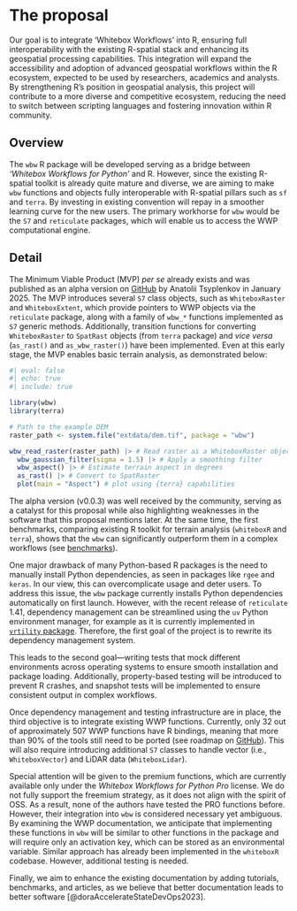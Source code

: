 # The proposal
<!--
This is where the proposal should be outlined. 
-->

Our goal is to integrate 'Whitebox Workflows' into R, ensuring full interoperability with the existing R-spatial stack and enhancing its geospatial processing capabilities. This integration will expand the accessibility and adoption of advanced geospatial workflows within the R ecosystem, expected to be used by researchers, academics and analysts. By strengthening R’s position in geospatial analysis, this project will contribute to a more diverse and competitive ecosystem, reducing the need to switch between scripting languages and fostering innovation within R community.

## Overview
<!--
At a high-level address what your proposal is and how it will address the problem identified. Highlight any benefits to the R Community that follow from solving the problem. This should be your most compelling section.
-->

The `wbw` R package will be developed serving as a bridge between _'Whitebox Workflows for Python'_ and R. However, since the existing R-spatial toolkit is already quite mature and diverse, we are aiming to make `wbw` functions and objects fully interoperable with R-spatial pillars such as `sf` and `terra`. By investing in existing convention will repay in a smoother learning curve for the new users. The primary workhorse for `wbw` would be the `S7` and `reticulate` packages, which will enable us to access the WWP computational engine.

## Detail {#sec-tech}
<!--
Go into more detail about the specifics of the project and it delivers against the problem.

Depending on project type the detail section should include:

 - [ ] Minimum Viable Product
 - [ ] Architecture
 - [ ] Assumptions
-->

The Minimum Viable Product (MVP) *per se* already exists and was published as an alpha version on [[GitHub]{.underline}](https://github.com/atsyplenkov/wbw) by Anatolii Tsyplenkov in January 2025. The MVP introduces several `S7` class objects, such as `WhiteboxRaster` and `WhiteboxExtent`, which provide pointers to WWP objects via the `reticulate` package, along with a family of `wbw_*` functions implemented as `S7` generic methods. Additionally, transition functions for converting `WhiteboxRaster` to `SpatRast` objects (from `terra` package) and *vice versa* (`as_rast()` and `as_wbw_raster()`) have been implemented. Even at this early stage, the MVP enables basic terrain analysis, as demonstrated below:

```r
#| eval: false
#| echo: true
#| include: true

library(wbw)
library(terra)

# Path to the example DEM
raster_path <- system.file("extdata/dem.tif", package = "wbw")

wbw_read_raster(raster_path) |> # Read raster as a WhiteboxRaster object
  wbw_gaussian_filter(sigma = 1.5) |> # Apply a smoothing filter
  wbw_aspect() |> # Estimate terrain aspect in degrees
  as_rast() |> # Convert to SpatRaster
  plot(main = "Aspect") # plot using {terra} capabilities
```

<!-- ![Terrain aspect (in degrees), estimated using the `wbw` package and plotted with `terra`](https://github.com/atsyplenkov/wbw/blob/main/man/figures/README-terra-1.png?raw=true){#fig-aspect width=50%} -->

The alpha version (v0.0.3) was well received by the community, serving as a catalyst for this proposal while also highlighting weaknesses in the software that this proposal mentions later. At the same time, the first benchmarks, comparing existing R toolkit for terrain analysis (`whiteboxR` and `terra`), shows that the `wbw` can significantly outperform them in a complex workflows (see [[benchmarks]{.underline}](https://wbw.anatolii.nz/articles/benchmarks)). 

One major drawback of many Python-based R packages is the need to manually install Python dependencies, as seen in packages like `rgee` and `keras`. In our view, this can overcomplicate usage and deter users. To address this issue, the `wbw` package currently installs Python dependencies automatically on first launch. However, with the recent release of `reticulate` 1.41, dependency management can be streamlined using the `uv` Python environment manager, for example as it is currently implemented in [[`vrtility` package]{.underline}](https://github.com/Permian-Global-Research/vrtility). Therefore, the first goal of the project is to rewrite its dependency management system.

This leads to the second goal—writing tests that mock different environments across operating systems to ensure smooth installation and package loading. Additionally, property-based testing will be introduced to prevent R crashes, and snapshot tests will be implemented to ensure consistent output in complex workflows.

Once dependency management and testing infrastructure are in place, the third objective is to integrate existing WWP functions. Currently, only 32 out of approximately 507 WWP functions have R bindings, meaning that more than 90% of the tools still need to be ported (see roadmap on [[GitHub]{.underline}](https://github.com/atsyplenkov/wbw/issues/1)). This will also require introducing additional `S7` classes to handle vector (i.e., `WhiteboxVector`) and LiDAR data (`WhiteboxLidar`). 

Special attention will be given to the premium functions, which are currently available only under the _Whitebox Workflows for Python Pro_ license. We do not fully support the freemium strategy, as it does not align with the spirit of OSS. As a result, none of the authors have tested the PRO functions before. However, their integration into `wbw` is considered necessary yet ambiguous. By examining the WWP documentation, we anticipate that implementing these functions in `wbw` will be similar to other functions in the package and will require only an activation key, which can be stored as an environmental variable. Similar approach has already been implemented in the `whiteboxR` codebase. However, additional testing is needed.

Finally, we aim to enhance the existing documentation by adding tutorials, benchmarks, and articles, as we believe that better documentation leads to better software [@doraAccelerateStateDevOps2023].